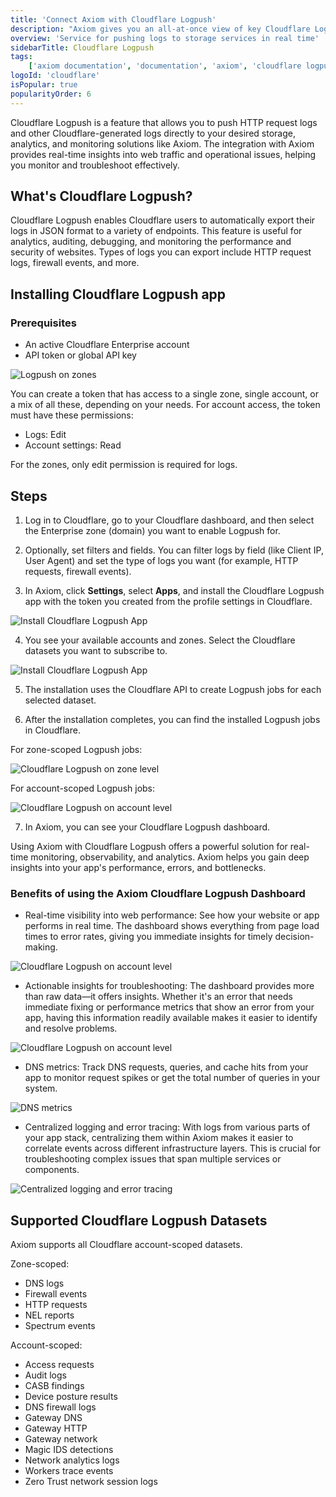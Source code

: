```yaml
---
title: 'Connect Axiom with Cloudflare Logpush'
description: "Axiom gives you an all-at-once view of key Cloudflare Logpush metrics and logs, out of the box, with our dynamic Cloudflare Logpush dashboard."
overview: 'Service for pushing logs to storage services in real time'
sidebarTitle: Cloudflare Logpush
tags:
    ['axiom documentation', 'documentation', 'axiom', 'cloudflare logpush', 'requests', 'edge network', 'route trigger', 'cloudflare']
logoId: 'cloudflare'
isPopular: true
popularityOrder: 6
---
```


Cloudflare Logpush is a feature that allows you to push HTTP request logs and other Cloudflare-generated logs directly to your desired storage, analytics, and monitoring solutions like Axiom. The integration with Axiom provides real-time insights into web traffic and operational issues, helping you monitor and troubleshoot effectively.

## What's Cloudflare Logpush?

Cloudflare Logpush enables Cloudflare users to automatically export their logs in JSON format to a variety of endpoints. This feature is useful for analytics, auditing, debugging, and monitoring the performance and security of websites. Types of logs you can export include HTTP request logs, firewall events, and more.

## Installing Cloudflare Logpush app

### Prerequisites

- An active Cloudflare Enterprise account
- API token or global API key

<Frame caption="Logpush on zones">
  <img src="/doc-assets/shots/api-token-permissions.png" alt="Logpush on zones" />
</Frame>

You can create a token that has access to a single zone, single account, or a mix of all these, depending on your needs. For account access, the token must
have these permissions:
  - Logs: Edit
  - Account settings: Read

For the zones, only edit permission is required for logs.

## Steps

1. Log in to Cloudflare, go to your Cloudflare dashboard, and then select the Enterprise zone (domain) you want to enable Logpush for.

2. Optionally, set filters and fields. You can filter logs by field (like Client IP, User Agent) and set the type of logs you want (for example, HTTP requests, firewall events).

3. In Axiom, click **Settings**, select **Apps**, and install the Cloudflare Logpush app with the token you created from the profile settings in Cloudflare.

<Frame caption="Install Cloudflare Logpush App">
  <img src="/doc-assets/shots/axiom-install-cloudflare-logpush.png" alt="Install Cloudflare Logpush App" />
</Frame>

4. You see your available accounts and zones. Select the Cloudflare datasets you want to subscribe to.

<Frame caption="Install Cloudflare Logpush App">
  <img src="/doc-assets/shots/cloudflare-datasets-selection.png" alt="Install Cloudflare Logpush App" />
</Frame>

5. The installation uses the Cloudflare API to create Logpush jobs for each selected dataset.

6. After the installation completes, you can find the installed Logpush jobs in Cloudflare.

For zone-scoped Logpush jobs:
<Frame caption="Cloudflare Logpush on zone level">
  <img src="/doc-assets/shots/status-logpush-job-zone-scoped.png" alt="Cloudflare Logpush on zone level" />
</Frame>

For account-scoped Logpush jobs:
<Frame caption="Cloudflare Logpush on account level">
  <img src="/doc-assets/shots/status-logpush-job-account-scoped.png" alt="Cloudflare Logpush on account level" />
</Frame>

7. In Axiom, you can see your Cloudflare Logpush dashboard.

Using Axiom with Cloudflare Logpush offers a powerful solution for real-time monitoring, observability, and analytics. Axiom helps you gain deep insights into your app's performance, errors, and bottlenecks.

### Benefits of using the Axiom Cloudflare Logpush Dashboard

- Real-time visibility into web performance: See how your website or app performs in real time. The dashboard shows everything from page load times to error rates, giving you immediate insights for timely decision-making.

<Frame caption="Cloudflare Logpush on account level">
  <img src="/doc-assets/shots/realtime-dashboard-performance.png" alt="Cloudflare Logpush on account level" />
</Frame>

- Actionable insights for troubleshooting: The dashboard provides more than raw data—it offers insights. Whether it's an error that needs immediate fixing or performance metrics that show an error from your app, having this information readily available makes it easier to identify and resolve problems.

<Frame caption="Cloudflare Logpush on account level">
  <img src="/doc-assets/shots/acitonable-insights-cloudflare-dashboard.png" alt="Cloudflare Logpush on account level" />
</Frame>

- DNS metrics: Track DNS requests, queries, and cache hits from your app to monitor request spikes or get the total number of queries in your system.

<Frame caption="DNS metrics">
  <img src="/doc-assets/shots/dns-metrics-dashboard.png" alt="DNS metrics" />
</Frame>

- Centralized logging and error tracing: With logs from various parts of your app stack, centralizing them within Axiom makes it easier to correlate events across different infrastructure layers. This is crucial for troubleshooting complex issues that span multiple services or components.

<Frame caption="Centralized logging and error tracing">
  <img src="/doc-assets/shots/centralized-logging-error-tracing.png" alt="Centralized logging and error tracing" />
</Frame>

## Supported Cloudflare Logpush Datasets

Axiom supports all Cloudflare account-scoped datasets.

Zone-scoped:
- DNS logs
- Firewall events
- HTTP requests
- NEL reports
- Spectrum events

Account-scoped:
- Access requests
- Audit logs
- CASB findings
- Device posture results
- DNS firewall logs
- Gateway DNS
- Gateway HTTP
- Gateway network
- Magic IDS detections
- Network analytics logs
- Workers trace events
- Zero Trust network session logs